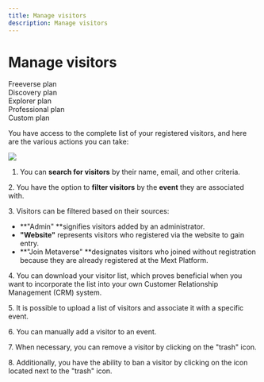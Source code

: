 ```yaml
---
title: Manage visitors
description: Manage visitors
---
```


# **Manage visitors**

<div class="flex-row">
  <div class="plan">Freeverse plan</div>
  <div class="plan">Discovery plan</div>
  <div class="plan">Explorer plan</div>
  <div class="plan">Professional plan</div>
  <div class="plan">Custom plan</div>
</div>

You have access to the complete list of your registered visitors, and here are the various actions you can take:

![](/img/Marvaimages/Documentationsvisitors.jpg)

1. You can **search for visitors** by their name, email, and other criteria.

2\. You have the option to **filter visitors** by the **event** they are associated with.

3\. Visitors can be filtered based on their sources:

* **"Admin" **signifies visitors added by an administrator.
* **"Website"** represents visitors who registered via the website to gain entry.
* **"Join Metaverse" **designates visitors who joined without registration because they are already registered at the Mext Platform.

4\.	You can download your visitor list, which proves beneficial when you want to incorporate the list into your own Customer Relationship Management (CRM) system.

5\. It is possible to upload a list of visitors and associate it with a specific event.

6\. You can manually add a visitor to an event.

7\. When necessary, you can remove a visitor by clicking on the "trash" icon.

8\.	Additionally, you have the ability to ban a visitor by clicking on the icon located next to the "trash" icon.
